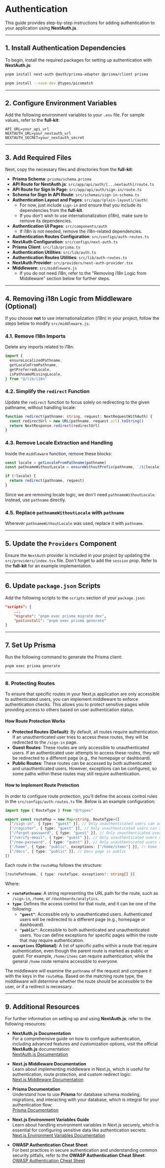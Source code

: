 # Authentication

This guide provides step-by-step instructions for adding authentication to your application using **NextAuth.js**.

---

## 1. Install Authentication Dependencies

To begin, install the required packages for setting up authentication with **NextAuth.js**:

```bash
pnpm install next-auth @auth/prisma-adapter @prisma/client prisma
```

```bash
pnpm install --save-dev @types/picomatch
```

---

## 2. Configure Environment Variables

Add the following environment variables to your `.env` file. For sample values, refer to the **full-kit**:

```env
API_URL=your_api_url
NEXTAUTH_URL=your_nextauth_url
NEXTAUTH_SECRET=your_nextauth_secret
```

---

## 3. Add Required Files

Next, copy the necessary files and directories from the **full-kit**:

- **Prisma Schema**: `prisma/schema.prisma`
- **API Route for NextAuth.js**: `src/app/api/auth/[...nextauth]/route.ts`
- **API Route for Sign In Page**: `src/app/api/auth/sign-in/route.ts`
- **Schema for Sign In API Route**: `src/schemas/sign-in-schema.ts`
- **Authentication Layout and Pages**: `src/app/(plain-layout)/(auth)`
  - For now, just include `sign-in` and ensure that you include its dependencies from the **full-kit**.
  - If you don't wish to use internationalization (i18n), make sure to remove its dependencies.
- **Authentication UI Pages**: `src/components/auth`
  - If i18n is not needed, remove the i18n-related dependencies.
- **Authentication Routes Configuration**: `src/configs/auth-routes.ts`
- **NextAuth Configuration**: `src/configs/next-auth.ts`
- **Prisma Client**: `src/lib/prisma.ts`
- **Authentication Utilities**: `src/lib/auth.ts`
- **Authentication Routes Utilities**: `src/lib/auth-routes.ts`
- **NextAuth Provider**: `src/providers/next-auth-provider.tsx`
- **Middleware**: `src/middleware.js`
  - If you do not need i18n, refer to the "Removing i18n Logic from Middleware" section below for further steps.

---

## 4. Removing i18n Logic from Middleware (Optional)

If you choose **not** to use internationalization (i18n) in your project, follow the steps below to modify `src/middleware.js`:

### 4.1. Remove I18n Imports

Delete any imports related to i18n:

```js
import {
  ensureLocalizedPathname,
  getLocaleFromPathname,
  getPreferredLocale,
  isPathnameMissingLocale,
} from "@/lib/i18n"
```

### 4.2. Simplify the `redirect` Function

Update the `redirect` function to focus solely on redirecting to the given pathname, without handling locale:

```ts
function redirect(pathname: string, request: NextRequestWithAuth) {
  const redirectUrl = new URL(pathname, request.url).toString()
  return NextResponse.redirect(redirectUrl)
}
```

### 4.3. Remove Locale Extraction and Handling

Inside the `middleware` function, remove these blocks:

```ts
const locale = getLocaleFromPathname(pathname)
const pathnameWithoutLocale = ensureWithoutPrefix(pathname, `/${locale}`)
```

```ts
if (!locale) {
  return redirect(pathname, request)
}
```

Since we are removing locale logic, we don't need `pathnameWithoutLocale`. Instead, use `pathname` directly.

### 4.5. Replace `pathnameWithoutLocale` with `pathname`

Wherever `pathnameWithoutLocale` was used, replace it with `pathname`.

---

## 5. Update the `Providers` Component

Ensure the `NextAuth` provider is included in your project by updating the `src/providers/index.tsx` file. Don't forget to add the `session` prop. Refer to the **full-kit** for an example implementation.

---

## 6. Update `package.json` Scripts

Add the following scripts to the `scripts` section of your `package.json`:

```json
"scripts": {
    ...
    "migrate": "pnpm exec prisma migrate dev",
    "postinstall": "pnpm exec prisma generate"
}
```

---

## 7. Set Up Prisma

Run the following command to generate the Prisma client:

```bash
pnpm exec prisma generate
```

---

### 8. Protecting Routes

To ensure that specific routes in your Next.js application are only accessible to authenticated users, you can implement middleware to enforce authentication checks. This allows you to protect sensitive pages while providing access to others based on user authentication status.

#### How Route Protection Works

- **Protected Routes (Default)**: By default, all routes require authentication. If an unauthenticated user tries to access these routes, they will be redirected to the `/sign-in` page.
- **Guest Routes**: These routes are only accessible to unauthenticated users. If an authenticated user attempts to access these routes, they will be redirected to a different page (e.g., the homepage or dashboard).
- **Public Routes**: These routes can be accessed by both authenticated and unauthenticated users. However, exceptions can be configured, so some paths within these routes may still require authentication.

#### How to Implement Route Protection

In order to configure route protection, you’ll define the access control rules in the `src/configs/auth-routes.ts` file. Below is an example configuration:

```ts
import type { RouteType } from "@/types"

export const routeMap = new Map<string, RouteType>([
  ["/sign-in", { type: "guest" }], // Only unauthenticated users can access sign-in
  ["/register", { type: "guest" }], // Only unauthenticated users can access register
  ["/forgot-password", { type: "guest" }], // Only unauthenticated users can access forgot-password
  ["/verify-email", { type: "guest" }], // Only unauthenticated users can access verify-email
  ["/new-password", { type: "guest" }], // Only unauthenticated users can access new-password
  ["/home", { type: "public", exceptions: ["/home/items"] }], // Home is public, but /home/items is protected
  ["/docs", { type: "public" }], // Docs page is public
])
```

Each route in the `routeMap` follows the structure:

```ts
[routePathname, { type: routeType, exceptions?: string[] }]
```

Where:

- **`routePathname`**: A string representing the URL path for the route, such as `/sign-in`, `/home`, or `/dashboards/analytics`.
- **`type`**: Defines the access control for that route, and it can be one of the following:
  - **`"guest"`**: Accessible only to unauthenticated users. Authenticated users will be redirected to a different page (e.g., homepage or dashboard).
  - **`"public"`**: Accessible to both authenticated and unauthenticated users. You can define exceptions for specific pages within the route that may require authentication.
- **`exceptions` (Optional)**: A list of specific paths within a route that require authentication, even though the parent route is marked as public or guest. For example, `/home/items` can require authentication, while the general `/home` route remains accessible to everyone.

The middleware will examine the `pathname` of the request and compare it with the keys in the `routeMap`. Based on the matching route type, the middleware will determine whether the route should be accessible to the user, or if a redirect is necessary.

---

## 9. Additional Resources

For further information on setting up and using **NextAuth.js**, refer to the following resources:

- **NextAuth.js Documentation**  
  For a comprehensive guide on how to configure authentication, including advanced features and customization options, visit the official **NextAuth.js** documentation:  
  [NextAuth.js Documentation](https://next-auth.js.org/)

- **Next.js Middleware Documentation**  
  Learn about implementing middleware in Next.js, which is useful for authentication, route protection, and custom redirect logic:  
  [Next.js Middleware Documentation](https://nextjs.org/docs/app/building-your-application/routing/middleware)

- **Prisma Documentation**  
  Understand how to use **Prisma** for database schema modeling, migrations, and interacting with your database, which is integral for your authentication flow:  
  [Prisma Documentation](https://www.prisma.io/docs)

- **Next.js Environment Variables Guide**  
  Learn about handling environment variables in Next.js securely, which is essential for configuring sensitive data like authentication secrets:  
  [Next.js Environment Variables Documentation](https://nextjs.org/docs/basic-features/environment-variables)

- **OWASP Authentication Cheat Sheet**  
  For best practices in secure authentication and understanding common security pitfalls, refer to the **OWASP Authentication Cheat Sheet**:  
  [OWASP Authentication Cheat Sheet](https://cheatsheetseries.owasp.org/cheatsheets/Authentication_Cheat_Sheet.html)
